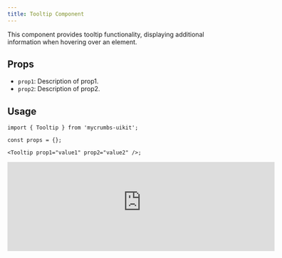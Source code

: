 ```yaml
---
title: Tooltip Component
---
```


This component provides tooltip functionality, displaying additional information when hovering over an element.

## Props

- `prop1`: Description of prop1.
- `prop2`: Description of prop2.

## Usage

```tsx
import { Tooltip } from 'mycrumbs-uikit';

const props = {};

<Tooltip prop1="value1" prop2="value2" />;
```

<iframe 
  src="https://663a6564311e0ec20c42bab9-xlpxfwvbkd.chromatic.com/iframe.html?args=placement:left&id=components-tooltip--template" 
  width="600" 
  height="200"
  style={{ borderRadius: '12px' }}
  className="flex"
  frameBorder="0"
/>


```tsx
import * as RadixTooltip from '@radix-ui/react-tooltip';
import { type FC, type ReactNode } from 'react';
import 'tippy.js/dist/tippy.css';

interface TooltipProps {
  arrow?: boolean;
  asPopover?: boolean;
  children: ReactNode;
  className?: string;
  content: ReactNode;
  /**
   * Make the popup content interactive i.e clickable or selectable
   */
  interactive?: boolean;
  placement?: 'bottom' | 'left' | 'right' | 'top';
  theme?: string;
  withDelay?: boolean;
}

export const Tooltip: FC<TooltipProps> = ({
  children,
  className = '',
  content,
  placement = 'right',
  withDelay = false
}) => {
  return (
    <RadixTooltip.Provider delayDuration={withDelay ? 400 : 0}>
      <RadixTooltip.Root>
        <RadixTooltip.Trigger asChild>
          <span>{children}</span>
        </RadixTooltip.Trigger>
        <RadixTooltip.Portal>
          <RadixTooltip.Content
            className="z-10 hidden !rounded-lg bg-gray-700 px-3 py-0.5 !text-xs !leading-6 tracking-wide text-white sm:block"
            side={placement}
            sideOffset={5}
          >
            <span className={className}>{content}</span>
            <RadixTooltip.Arrow className="fill-gray-700" />
          </RadixTooltip.Content>
        </RadixTooltip.Portal>
      </RadixTooltip.Root>
    </RadixTooltip.Provider>
  );
};

```